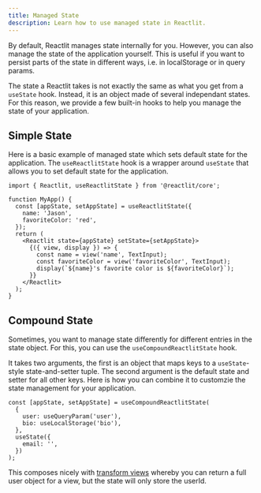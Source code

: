 ```yaml
---
title: Managed State
description: Learn how to use managed state in Reactlit.
---
```


By default, Reactlit manages state internally for you. However, you can also
manage the state of the application yourself. This is useful if you want to
persist parts of the state in different ways, i.e. in localStorage or in query params.

The state a Reactlit takes is not exactly the same as what you get from a `useState` hook.
Instead, it is an object made of several independant states. For this reason, we provide a
few built-in hooks to help you manage the state of your application.

## Simple State

Here is a basic example of managed state which sets default state for the application.
The `useReactlitState` hook is a wrapper around `useState` that allows you to set
default state for the application.

```tsx
import { Reactlit, useReactlitState } from '@reactlit/core';

function MyApp() {
  const [appState, setAppState] = useReactlitState({
    name: 'Jason',
    favoriteColor: 'red',
  });
  return (
    <Reactlit state={appState} setState={setAppState}>
      {({ view, display }) => {
        const name = view('name', TextInput);
        const favoriteColor = view('favoriteColor', TextInput);
        display(`${name}'s favorite color is ${favoriteColor}`);
      }}
    </Reactlit>
  );
}
```

## Compound State

Sometimes, you want to manage state differently for different entries in the state object.
For this, you can use the `useCompoundReactlitState` hook.

It takes two arguments, the first is an object that maps keys to a `useState`-style state-and-setter tuple.
The second argument is the default state and setter for all other keys. Here is how you can
combine it to customzie the state management for your application.

```tsx
const [appState, setAppState] = useCompoundReactlitState(
  {
    user: useQueryParam('user'),
    bio: useLocalStorage('bio'),
  },
  useState({
    email: '',
  })
);
```

This composes nicely with [transform views](/guides/basics#transform-views) whereby you can
return a full user object for a view, but the state will only store the userId.
